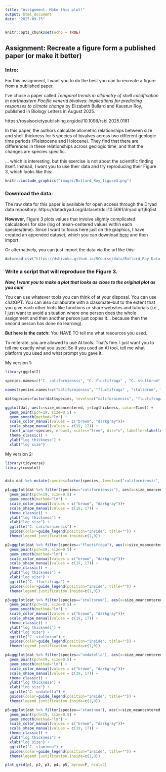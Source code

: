 ```yaml
---
title: "Assignment: Make this plot!"
output: html_document
date: "2025-09-15"
---
```


```r
knitr::opts_chunk$set(echo = TRUE)
```

## Assignment: Recreate a figure form a published paper (or make it better)

### Intro: 

For this assignment, I want you to do the best you can to recreate a figure from a published paper. 

I've chose a paper called *Temporal trends in allometry of shell calcification in northeastern Pacific venerid bivalves: implications for predicting responses to climate change* by Elizabeth Bullard and Kaustuv Roy, published in Biology Letters in August 2025. 

https://royalsocietypublishing.org/doi/10.1098/rsbl.2025.0181

In this paper, the authors calculate allometric relationships between size and shell thickness for 5 species of bivalves across two different geologic time periods (Pleistocene and Holocene). They find that there are differences in these relationships across geologic time, and that the changes are species specific. 

... which is interesting, but this exercise is not about the scientific finding itself. Instead, I want you to use their data and try reproducing their Figure 3, which looks like this:


```r
knitr::include_graphics("images/Bullard_Roy_figure3.png")
```

### Download the data:

The raw data for this paper is available for open access through the Dryad data repository: https://datadryad.org/dataset/doi:10.5061/dryad.qrfj6q5st

**However,** Figure 3 plots values that involve slightly complicated calculations for size (log of mean-centered values within each species/time). Since I want to focus here just on the graphics, I have created an appended dataset, which you can download [here]("data/Bullard_Roy_Data_w_log.csv") and then import.

Or alternatively, you can just import the data via the url like this:

```r
dat=read.csv("https://dshizuka.github.io/RCourse/data/Bullard_Roy_Data_w_log.csv")
```

### Write a script that will reproduce the Figure 3.

***Now, I want you to make a plot that looks as close to the original plot as you can!***

You can use whatever tools you can think of at your disposal. You can use chatGPT. You can also collaborate with a classmate--but to the extent that you give each other hints like functions or share websites and tutorials (i.e., I just want to avoid a situation where one person does the whole assignment and then another person just copies it... because then the second person has done no learning).

**But here is the catch:** You HAVE TO tell me what resources you used. 

To reiterate: you are allowed to use AI tools. That's fine. I just want you to tell me exactly what you used. So if you used an AI tool, tell me what platform you used and what prompt you gave it. 

My version 1:

```r
library(ggplot2)

species.names=c("C. californiensis", "C. fluctifraga" , "C. stultorum", "C. undatella", "C. staminea")

names(species.names)=c("californiensis", "fluctifraga" , "stultorum", "undatella", "staminea")

dat$species=factor(dat$species, levels=c("californiensis", "fluctifraga" , "stultorum", "undatella", "staminea"))

ggplot(dat, aes(x=size_meancentered, y=logthickness, color=Time)) +
  geom_point(pch=19, size=0.5) +
  geom_smooth(method="lm") +
  scale_color_manual(values = c("brown", "darkgray"))+
  scale_shape_manual(values = c(19, 17)) +
  facet_wrap(~species, nrow=3, scales="free", dir="v", labeller=labeller(species=species.names)) +
  theme_classic() +
  ylab("log thickness") +
  xlab("log size")
```

My version 2:

```r
library(tidyverse)
library(cowplot)


dat= dat %>% mutate(species=factor(species, levels=c("californiensis", "fluctifraga" , "stultorum", "undatella", "staminea")))

p1=ggplot(dat %>% filter(species=="californiensis"), aes(x=size_meancentered, y=logthickness, color=Time)) +
  geom_point(pch=19, size=0.5) +
  geom_smooth(method="lm") +
  scale_color_manual(values = c("brown", "darkgray"))+
  scale_shape_manual(values = c(19, 17)) +
  theme_classic() +
  ylab("log thickness") +
  xlab("log size") +
  ggtitle("C. californiensis") +
  guides(color=guide_legend(position="inside", title="")) +
  theme(legend.justification.inside=c(1,0))

p2=ggplot(dat %>% filter(species=="fluctifraga"), aes(x=size_meancentered, y=logthickness, color=Time)) +
  geom_point(pch=19, size=0.5) +
  geom_smooth(method="lm") +
  scale_color_manual(values = c("brown", "darkgray"))+
  scale_shape_manual(values = c(19, 17)) +
  theme_classic() +
  ylab("log thickness") +
  xlab("log size") +
  ggtitle("C. fluctifraga") +
  guides(color=guide_legend(position="inside", title="")) +
  theme(legend.justification.inside=c(1,0))

p3=ggplot(dat %>% filter(species=="stultorum"), aes(x=size_meancentered, y=logthickness, color=Time)) +
  geom_point(pch=19, size=0.5) +
  geom_smooth(method="lm") +
  scale_color_manual(values = c("brown", "darkgray"))+
  scale_shape_manual(values = c(19, 17)) +
  theme_classic() +
  ylab("log thickness") +
  xlab("log size") +
  ggtitle("C. stultorum") +
  guides(color=guide_legend(position="inside", title="")) +
  theme(legend.justification.inside=c(1,0))

p4=ggplot(dat %>% filter(species=="undatella"), aes(x=size_meancentered, y=logthickness, color=Time)) +
  geom_point(pch=19, size=0.5) +
  geom_smooth(method="lm") +
  scale_color_manual(values = c("brown", "darkgray"))+
  scale_shape_manual(values = c(19, 17)) +
  theme_classic() +
  ylab("log thickness") +
  xlab("log size") +
  ggtitle("C. undatella") +
  guides(color=guide_legend(position="inside", title="")) +
  theme(legend.justification.inside=c(1,0))

p5=ggplot(dat %>% filter(species=="staminea"), aes(x=size_meancentered, y=logthickness, color=Time)) +
  geom_point(pch=19, size=0.5) +
  geom_smooth(method="lm") +
  scale_color_manual(values = c("brown", "darkgray"))+
  scale_shape_manual(values = c(19, 17)) +
  theme_classic() +
  ylab("log thickness") +
  xlab("log size") +
  ggtitle("C. staminea") +
  guides(color=guide_legend(position="inside", title="")) +
  theme(legend.justification.inside=c(1,0))

plot_grid(p1, p2, p3, p4, p5, byrow=F, ncol=2)
```
